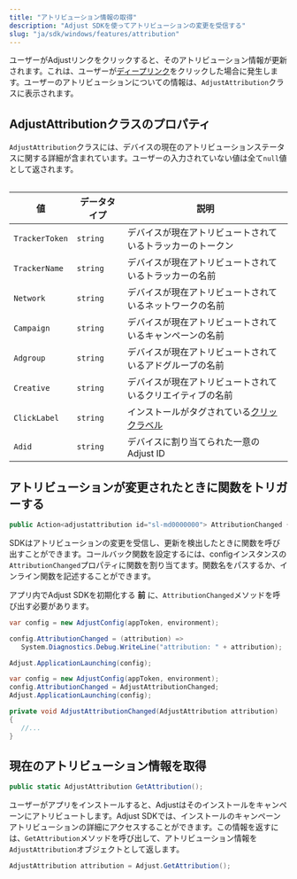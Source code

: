 ```yaml
---
title: "アトリビューション情報の取得"
description: "Adjust SDKを使ってアトリビューションの変更を受信する"
slug: "ja/sdk/windows/features/attribution"
---
```


ユーザーがAdjustリンクをクリックすると、そのアトリビューション情報が更新されます。これは、ユーザーが[ディープリンク](https://help.adjust.com/ja/article/deep-links)をクリックした場合に発生します。ユーザーのアトリビューションについての情報は、`AdjustAttribution`クラスに表示されます。

## AdjustAttributionクラスのプロパティ

`AdjustAttribution`クラスには、デバイスの現在のアトリビューションステータスに関する詳細が含まれています。ユーザーの入力されていない値は全て`null`値として返されます。

<Table>

| 値             | データタイプ | 説明                                                                                          |
| -------------- | ------------ | --------------------------------------------------------------------------------------------- |
| `TrackerToken` | `string`     | デバイスが現在アトリビュートされているトラッカーのトークン                                    |
| `TrackerName`  | `string`     | デバイスが現在アトリビュートされているトラッカーの名前                                        |
| `Network`      | `string`     | デバイスが現在アトリビュートされているネットワークの名前                                      |
| `Campaign`     | `string`     | デバイスが現在アトリビュートされているキャンペーンの名前                                      |
| `Adgroup`      | `string`     | デバイスが現在アトリビュートされているアドグループの名前                                      |
| `Creative`     | `string`     | デバイスが現在アトリビュートされているクリエイティブの名前                                    |
| `ClickLabel`   | `string`     | インストールがタグされている[クリックラベル](https://help.adjust.com/ja/article/user-rewards) |
| `Adid`         | `string`     | デバイスに割り当てられた一意のAdjust ID                                                       |

</Table>

## アトリビューションが変更されたときに関数をトリガーする

```cs
public Action<adjustattribution id="sl-md0000000"> AttributionChanged { get; set; }
```

SDKはアトリビューションの変更を受信し、更新を検出したときに関数を呼び出すことができます。コールバック関数を設定するには、configインスタンスの`AttributionChanged`プロパティに関数を割り当てます。関数名をパスするか、インライン関数を記述することができます。

<Callout type="important">

アプリ内でAdjust SDKを初期化する **前** に、`AttributionChanged`メソッドを呼び出す必要があります。

</Callout><Tabs>
 <Tab title="インライン関数">

```cs
var config = new AdjustConfig(appToken, environment);

config.AttributionChanged = (attribution) =>
   System.Diagnostics.Debug.WriteLine("attribution: " + attribution);

Adjust.ApplicationLaunching(config);
```

</Tab>
<Tab title="関数名">

```cs
var config = new AdjustConfig(appToken, environment);
config.AttributionChanged = AdjustAttributionChanged;
Adjust.ApplicationLaunching(config);

private void AdjustAttributionChanged(AdjustAttribution attribution)
{
   //...
}
```

</Tab>
</Tabs>

## 現在のアトリビューション情報を取得

```cs
public static AdjustAttribution GetAttribution();
```

<MinorVersion added="v4.12.0">

ユーザーがアプリをインストールすると、Adjustはそのインストールをキャンペーンにアトリビュートします。Adjust SDKでは、インストールのキャンペーンアトリビューションの詳細にアクセスすることができます。この情報を返すには、`GetAttribution`メソッドを呼び出して、アトリビューション情報を`AdjustAttribution`オブジェクトとして返します。

</MinorVersion>

```cs
AdjustAttribution attribution = Adjust.GetAttribution();
```
